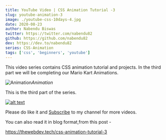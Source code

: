 ```yaml
---
title: YouTube Video | CSS Animation Tutorial -3
slug: youtube-animation-3
image: ./youtube-css-10days-4.jpg
date: 2020-08-23
author: Nabendu Biswas
twitter: https://twitter.com/nabendu82
github: https://github.com/nabendu82
dev: https://dev.to/nabendu82
series: CSS-Animation
tags: ['css', 'beginners', 'youtube']
---
```


This video series contains CSS animation tutorial and projects. In the third part we will be completing our Mario Kart Animations.

<div className={styles.image__small}>

![Animation](https://res.cloudinary.com/dxkxvfo2o/image/upload/v1598295332/css-animation-3_lrsz5f.gif)*Animation*

</div>

This is the third part of the series.

<div className={styles.image__small}>

[![alt text](https://res.cloudinary.com/dxkxvfo2o/image/upload/v1598295539/css-animation_llyqzz.png)](https://youtu.be/gKCN83EPDJw "CSS Animation-3")

</div>

Please do like it and [Subscribe](https://www.youtube.com/channel/UCRf7mazcufqZxd2pR3oQJuQ?sub_confirmation=1) to my channel for more videos.

You can also read it in blog format,from this post -

https://thewebdev.tech/css-animation-tutorial-3

